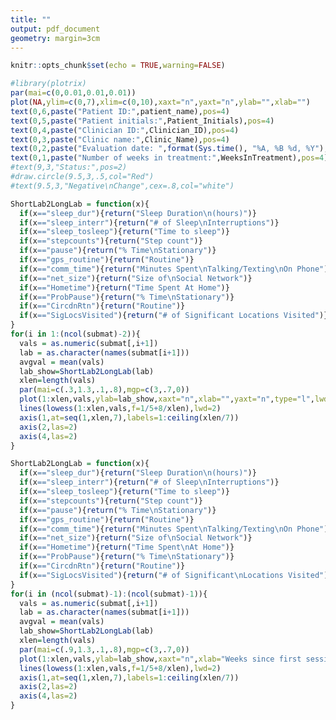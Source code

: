 ---
title: ""
output: pdf_document
geometry: margin=3cm
---

```{r setup, include=FALSE}
knitr::opts_chunk$set(echo = TRUE,warning=FALSE)
```
\pagenumbering{gobble}

```{r headerinfo, echo=FALSE,fig.height=1.2}
#library(plotrix)
par(mai=c(0,0.01,0.01,0.01))
plot(NA,ylim=c(0,7),xlim=c(0,10),xaxt="n",yaxt="n",ylab="",xlab="")
text(0,6,paste("Patient ID:",patient_name),pos=4)
text(0,5,paste("Patient initials:",Patient_Initials),pos=4)
text(0,4,paste("Clinician ID:",Clinician_ID),pos=4)
text(0,3,paste("Clinic name:",Clinic_Name),pos=4)
text(0,2,paste("Evaluation date: ",format(Sys.time(), "%A, %B %d, %Y"),sep=""),pos=4)
text(0,1,paste("Number of weeks in treatment:",WeeksInTreatment),pos=4)
#text(9,3,"Status:",pos=2)
#draw.circle(9.5,3,.5,col="Red")
#text(9.5,3,"Negative\nChange",cex=.8,col="white")
```


```{r noXaxisfigs, echo=FALSE, fig.height=1.5}
ShortLab2LongLab = function(x){
  if(x=="sleep_dur"){return("Sleep Duration\n(hours)")}
  if(x=="sleep_interr"){return("# of Sleep\nInterruptions")}
  if(x=="sleep_tosleep"){return("Time to sleep")}
  if(x=="stepcounts"){return("Step count")}
  if(x=="pause"){return("% Time\nStationary")}
  if(x=="gps_routine"){return("Routine")}
  if(x=="comm_time"){return("Minutes Spent\nTalking/Texting\nOn Phone")}
  if(x=="net_size"){return("Size of\nSocial Network")}
  if(x=="Hometime"){return("Time Spent At Home")}
  if(x=="ProbPause"){return("% Time\nStationary")}
  if(x=="CircdnRtn"){return("Routine")}
  if(x=="SigLocsVisited"){return("# of Significant Locations Visited")}
}
for(i in 1:(ncol(submat)-2)){
  vals = as.numeric(submat[,i+1])
  lab = as.character(names(submat[i+1]))
  avgval = mean(vals)
  lab_show=ShortLab2LongLab(lab)
  xlen=length(vals)
  par(mai=c(.3,1.3,.1,.8),mgp=c(3,.7,0))
  plot(1:xlen,vals,ylab=lab_show,xaxt="n",xlab="",yaxt="n",type="l",lwd=.5)
  lines(lowess(1:xlen,vals,f=1/5+8/xlen),lwd=2)
  axis(1,at=seq(1,xlen,7),labels=1:ceiling(xlen/7))
  axis(2,las=2)
  axis(4,las=2)
}

```

```{r yesXaxisfig, echo=FALSE, fig.height=2}
ShortLab2LongLab = function(x){
  if(x=="sleep_dur"){return("Sleep Duration\n(hours)")}
  if(x=="sleep_interr"){return("# of Sleep\nInterruptions")}
  if(x=="sleep_tosleep"){return("Time to sleep")}
  if(x=="stepcounts"){return("Step count")}
  if(x=="pause"){return("% Time\nStationary")}
  if(x=="gps_routine"){return("Routine")}
  if(x=="comm_time"){return("Minutes Spent\nTalking/Texting\nOn Phone")}
  if(x=="net_size"){return("Size of\nSocial Network")}
  if(x=="Hometime"){return("Time Spent\nAt Home")}
  if(x=="ProbPause"){return("% Time\nStationary")}
  if(x=="CircdnRtn"){return("Routine")}
  if(x=="SigLocsVisited"){return("# of Significant\nLocations Visited")}
}
for(i in (ncol(submat)-1):(ncol(submat)-1)){
  vals = as.numeric(submat[,i+1])
  lab = as.character(names(submat[i+1]))
  avgval = mean(vals)
  lab_show=ShortLab2LongLab(lab)
  xlen=length(vals)
  par(mai=c(.9,1.3,.1,.8),mgp=c(3,.7,0))
  plot(1:xlen,vals,ylab=lab_show,xaxt="n",xlab="Weeks since first session\n",yaxt="n",type="l",lwd=.5)
  lines(lowess(1:xlen,vals,f=1/5+8/xlen),lwd=2)
  axis(1,at=seq(1,xlen,7),labels=1:ceiling(xlen/7))
  axis(2,las=2)
  axis(4,las=2)
}

```





